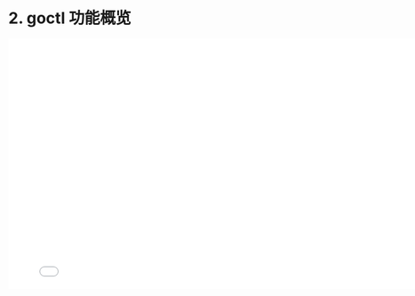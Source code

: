 # 2. goctl 功能概览

<iframe src="//player.bilibili.com/player.html?bvid=BV1CG411p7w9&page=1"
    width="800"
    height="450"
    frameborder="0"
    allowfullscreen
    scrolling="no"
    border="0"
    framespacing="0"
    allowfullscreen="true">
</iframe>
